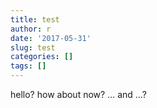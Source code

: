 ```yaml
---
title: test
author: r
date: '2017-05-31'
slug: test
categories: []
tags: []
---
```


hello? how about now? ... and ...?